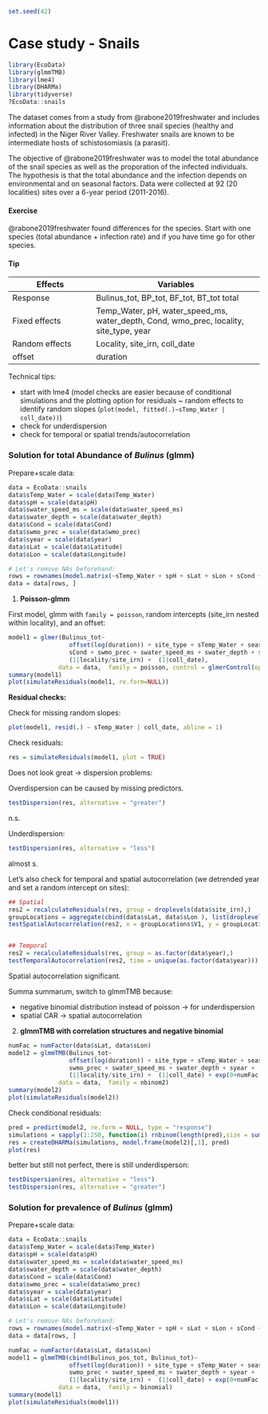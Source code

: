 ```r
set.seed(42)
```

# Case study - Snails

```r
library(EcoData)
library(glmmTMB)
library(lme4)
library(DHARMa)
library(tidyverse)
?EcoData::snails
```

The dataset comes from a study from @rabone2019freshwater and includes information about the distribution of three snail species (healthy and infected) in the Niger River Valley. Freshwater snails are known to be intermediate hosts of schistosomiasis (a parasit).

The objective of @rabone2019freshwater was to model the total abundance of the snail species as well as the proporation of the infected individuals. The hypothesis is that the total abundance and the infection depends on environmental and on seasonal factors. Data were collected at 92 (20 localities) sites over a 6-year period (2011-2016).

::: {.callout-caution icon="false"}
#### Exercise 

@rabone2019freshwater found differences for the species. Start with one species (total abundance + infection rate) and if you have time go for other species.
:::

::: {.callout-tip collapse="true"}
#### Tip

| Effects        | Variables                                                                              |
|------------------------|------------------------------------------------|
| Response       | Bulinus_tot, BP_tot, BF_tot, BT_tot total                                              |
| Fixed effects  | Temp_Water, pH, water_speed_ms, water_depth, Cond, wmo_prec, locality, site_type, year |
| Random effects | Locality, site_irn, coll_date                                                          |
| offset         | duration                                                                               |

Technical tips:

-   start with lme4 (model checks are easier because of conditional simulations and the plotting option for residuals \~ random effects to identify random slopes (`plot(model, fitted(.)~sTemp_Water | coll_date))`)
-   check for underdispersion
-   check for temporal or spatial trends/autocorrelation
:::

::: {.callout-tip collapse="true" appearance="minimal" icon="false"}
### **Solution** for total Abundance of *Bulinus* (glmm)

Prepare+scale data:

```r
data = EcoData::snails 
data$sTemp_Water = scale(data$Temp_Water)
data$spH = scale(data$pH)
data$swater_speed_ms = scale(data$water_speed_ms)
data$swater_depth = scale(data$water_depth)
data$sCond = scale(data$Cond)
data$swmo_prec = scale(data$wmo_prec)
data$syear = scale(data$year)
data$sLat = scale(data$Latitude)
data$sLon = scale(data$Longitude)

# Let's remove NAs beforehand:
rows = rownames(model.matrix(~sTemp_Water + spH + sLat + sLon + sCond + seas_wmo+ swmo_prec + swater_speed_ms + swater_depth + syear + duration + locality + site_irn + coll_date, data = data))
data = data[rows, ]

```

1.  **Poisson-glmm**

First model, glmm with `family = poisson`, random intercepts (site_irn nested within locality), and an offset:

```r

model1 = glmer(Bulinus_tot~
                 offset(log(duration)) + site_type + sTemp_Water + seas_wmo+ spH + 
                 sCond + swmo_prec + swater_speed_ms + swater_depth + syear + 
                 (1|locality/site_irn) +  (1|coll_date), 
              data = data,  family = poisson, control = glmerControl(optimizer = "bobyqa"))
summary(model1)
plot(simulateResiduals(model1, re.form=NULL))
```

**Residual checks:**

Check for missing random slopes:

```r
plot(model1, resid(.) ~ sTemp_Water | coll_date, abline = 1)
```

Check residuals:

```r
res = simulateResiduals(model1, plot = TRUE)
```

Does not look great -\> dispersion problems:

Overdispersion can be caused by missing predictors.

```r
testDispersion(res, alternative = "greater")
```

n.s.

Underdispersion:

```r
testDispersion(res, alternative = "less")
```

almost s.

Let's also check for temporal and spatial autocorrelation (we detrended year and set a random intercept on sites):

```r
## Spatial
res2 = recalculateResiduals(res, group = droplevels(data$site_irn),)
groupLocations = aggregate(cbind(data$sLat, data$sLon ), list(droplevels( data$site_irn)), mean)
testSpatialAutocorrelation(res2, x = groupLocations$V1, y = groupLocations$V2)


## Temporal
res2 = recalculateResiduals(res, group = as.factor(data$year),)
testTemporalAutocorrelation(res2, time = unique(as.factor(data$year)))

```

Spatial autocorrelation significant.

Summa summarum, switch to glmmTMB because:

-   negative binomial distribution instead of poisson -\> for underdispersion
-   spatial CAR -\> spatial autocorrelation

2.  **glmmTMB with correlation structures and negative binomial**

```r
numFac = numFactor(data$sLat, data$sLon)
model2 = glmmTMB(Bulinus_tot~
                 offset(log(duration)) + site_type + sTemp_Water + seas_wmo+ spH + sCond +
                 swmo_prec + swater_speed_ms + swater_depth + syear +
                 (1|locality/site_irn) +  (1|coll_date) + exp(0+numFac|site_irn), 
              data = data,  family = nbinom2)
summary(model2)
plot(simulateResiduals(model2))
```

Check conditional residuals:

```r
pred = predict(model2, re.form = NULL, type = "response")
simulations = sapply(1:250, function(i) rnbinom(length(pred),size = summary(model2)$sigma, mu =  pred))
res = createDHARMa(simulations, model.frame(model2)[,1], pred)
plot(res)
```

better but still not perfect, there is still underdisperson:

```r
testDispersion(res, alternative = "less")
testDispersion(res, alternative = "greater")
```
:::

::: {.callout-tip collapse="true" appearance="minimal" icon="false"}
### **Solution** for prevalence of *Bulinus* (glmm)

Prepare+scale data:

```r
data = EcoData::snails 
data$sTemp_Water = scale(data$Temp_Water)
data$spH = scale(data$pH)
data$swater_speed_ms = scale(data$water_speed_ms)
data$swater_depth = scale(data$water_depth)
data$sCond = scale(data$Cond)
data$swmo_prec = scale(data$wmo_prec)
data$syear = scale(data$year)
data$sLat = scale(data$Latitude)
data$sLon = scale(data$Longitude)

# Let's remove NAs beforehand:
rows = rownames(model.matrix(~sTemp_Water + spH + sLat + sLon + sCond + seas_wmo+ swmo_prec + swater_speed_ms + swater_depth + syear + duration + locality + site_irn + coll_date, data = data))
data = data[rows, ]

```

```r
numFac = numFactor(data$sLat, data$sLon)
model1 = glmmTMB(cbind(Bulinus_pos_tot, Bulinus_tot)~
                 offset(log(duration)) + site_type + sTemp_Water + seas_wmo+ spH + sCond +
                 swmo_prec + swater_speed_ms + swater_depth + syear +
                 (1|locality/site_irn) +  (1|coll_date) + exp(0+numFac|site_irn), 
              data = data,  family = binomial)
summary(model1)
plot(simulateResiduals(model1))
```
:::
